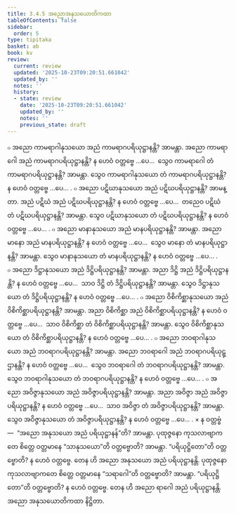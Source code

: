 ```yaml
---
title: 3.4.5 အညောအနုသယောတိကထာ
tableOfContents: false
sidebar:
  order: 5
type: tipitaka
basket: ab
book: kv
review:
  current: review
  updated: '2025-10-23T09:20:51.661042'
  updated_by: ''
  notes: ''
  history:
  - state: review
    date: '2025-10-23T09:20:51.661042'
    updated_by: ''
    notes: ''
    previous_state: draft
---
```



<ReviewStatus review={frontmatter.review} showDetails={true} />

<HypothesisAnnotation frontmatter={frontmatter} />

<DynamicBreadcrumb />

<Division number="700" book="kv" e="ch" v="32" p="362">

<Paragraph number="2242" book="kv">
๐ အညော ကာမရာဂါနုသယော အညံ ကာမရာဂပရိယုဋ္ဌာနန္တိ? အာမန္တာ. အညော ကာမရာဂေါ အညံ ကာမရာဂပရိယုဋ္ဌာနန္တိ? န ဟေဝံ ဝတ္တဗ္ဗေ …ပေ…  သွေဝ ကာမရာဂေါ တံ ကာမရာဂပရိယုဋ္ဌာနန္တိ? အာမန္တာ. သွေဝ ကာမရာဂါနုသယော တံ ကာမရာဂပရိယုဋ္ဌာနန္တိ? န ဟေဝံ ဝတ္တဗ္ဗေ …ပေ… .
</Paragraph>

<Paragraph number="2243" book="kv">
๐ အညော ပဋိဃာနုသယော အညံ ပဋိဃပရိယုဋ္ဌာနန္တိ? အာမန္တာ. အညံ ပဋိဃံ အညံ ပဋိဃပရိယုဋ္ဌာနန္တိ? န ဟေဝံ ဝတ္တဗ္ဗေ …ပေ…  တညေဝ ပဋိဃံ တံ ပဋိဃပရိယုဋ္ဌာနန္တိ? အာမန္တာ. သွေဝ ပဋိဃာနုသယော တံ ပဋိဃပရိယုဋ္ဌာနန္တိ? န ဟေဝံ ဝတ္တဗ္ဗေ …ပေ… .
</Paragraph>

<Paragraph number="2244" book="kv">
๐ အညော မာနာနုသယော အညံ မာနပရိယုဋ္ဌာနန္တိ? အာမန္တာ. အညော မာနော အညံ မာနပရိယုဋ္ဌာနန္တိ? န ဟေဝံ ဝတ္တဗ္ဗေ …ပေ…  သွေဝ မာနော တံ မာနပရိယုဋ္ဌာနန္တိ? အာမန္တာ. သွေဝ မာနာနုသယော တံ မာနပရိယုဋ္ဌာနန္တိ? န ဟေဝံ ဝတ္တဗ္ဗေ …ပေ… .
</Paragraph>

<Paragraph number="2245" book="kv">
๐ အညော ဒိဋ္ဌာနုသယော အညံ ဒိဋ္ဌိပရိယုဋ္ဌာနန္တိ? အာမန္တာ. အညာ ဒိဋ္ဌိ အညံ ဒိဋ္ဌိပရိယုဋ္ဌာနန္တိ? န ဟေဝံ ဝတ္တဗ္ဗေ …ပေ…  သာဝ ဒိဋ္ဌိ တံ ဒိဋ္ဌိပရိယုဋ္ဌာနန္တိ? အာမန္တာ. သွေဝ ဒိဋ္ဌာနုသယော တံ ဒိဋ္ဌိပရိယုဋ္ဌာနန္တိ? န ဟေဝံ ဝတ္တဗ္ဗေ …ပေ… .
</Paragraph>

<Paragraph number="2246" book="kv">
๐ အညော ဝိစိကိစ္ဆာနုသယော အညံ ဝိစိကိစ္ဆာပရိယုဋ္ဌာနန္တိ? အာမန္တာ. အညာ ဝိစိကိစ္ဆာ အညံ ဝိစိကိစ္ဆာပရိယုဋ္ဌာနန္တိ? န ဟေဝံ ဝတ္တဗ္ဗေ …ပေ…  သာဝ ဝိစိကိစ္ဆာ တံ ဝိစိကိစ္ဆာပရိယုဋ္ဌာနန္တိ? အာမန္တာ. သွေဝ ဝိစိကိစ္ဆာနုသယော တံ ဝိစိကိစ္ဆာပရိယုဋ္ဌာနန္တိ? န ဟေဝံ ဝတ္တဗ္ဗေ …ပေ… .
</Paragraph>

<Paragraph number="2247" book="kv">
๐ အညော ဘဝရာဂါနုသယော အညံ ဘဝရာဂပရိယုဋ္ဌာနန္တိ? အာမန္တာ. အညော ဘဝရာဂေါ အညံ ဘဝရာဂပရိယုဋ္ဌာနန္တိ? န ဟေဝံ ဝတ္တဗ္ဗေ …ပေ…  သွေဝ ဘဝရာဂေါ တံ ဘဝရာဂပရိယုဋ္ဌာနန္တိ? အာမန္တာ. သွေဝ ဘဝရာဂါနုသယော တံ ဘဝရာဂပရိယုဋ္ဌာနန္တိ? န ဟေဝံ ဝတ္တဗ္ဗေ …ပေ… .
</Paragraph>

<Paragraph number="2248" book="kv">
๐ အညော အဝိဇ္ဇာနုသယော အညံ အဝိဇ္ဇာပရိယုဋ္ဌာနန္တိ? အာမန္တာ. အညာ အဝိဇ္ဇာ အညံ အဝိဇ္ဇာပရိယုဋ္ဌာနန္တိ? န ဟေဝံ ဝတ္တဗ္ဗေ …ပေ…  သာဝ အဝိဇ္ဇာ တံ အဝိဇ္ဇာပရိယုဋ္ဌာနန္တိ? အာမန္တာ. သွေဝ အဝိဇ္ဇာနုသယော တံ အဝိဇ္ဇာပရိယုဋ္ဌာနန္တိ? န ဟေဝံ ဝတ္တဗ္ဗေ …ပေ… .
</Paragraph>

</Division>
<Division number="701" book="kv" e="ch" v="32" p="363">

<Paragraph number="2249" book="kv">
× န ဝတ္တဗ္ဗံ—  “အညော အနုသယော အညံ ပရိယုဋ္ဌာနန်”တိ? အာမန္တာ. ပုထုဇ္ဇနော ကုသလာဗျာကတေ စိတ္တေ ဝတ္တမာနေ “သာနုသယော”တိ ဝတ္တဗ္ဗောတိ? အာမန္တာ. “ပရိယုဋ္ဌိတော”တိ ဝတ္တဗ္ဗောတိ? န ဟေဝံ ဝတ္တဗ္ဗေ. တေန ဟိ အညော အနုသယော အညံ ပရိယုဋ္ဌာနန္တိ. ပုထုဇ္ဇနော ကုသလာဗျာကတေ စိတ္တေ ဝတ္တမာနေ “သရာဂေါ”တိ ဝတ္တဗ္ဗောတိ? အာမန္တာ. “ပရိယုဋ္ဌိတော”တိ ဝတ္တဗ္ဗောတိ? န ဟေဝံ ဝတ္တဗ္ဗေ. တေန ဟိ အညော ရာဂေါ အညံ ပရိယုဋ္ဌာနန္တိ.

</Paragraph>
</Division>

<Paragraph number="2250" type="center" book="kv">
အညော အနုသယောတိကထာ နိဋ္ဌိတာ.
</Paragraph>
